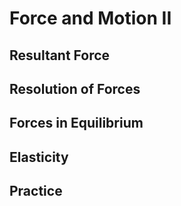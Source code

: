 # Force and Motion II

## Resultant Force

## Resolution of Forces

## Forces in Equilibrium

## Elasticity

## Practice